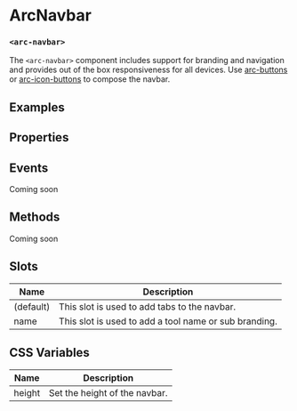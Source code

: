 
<Meta title='ArcNavbar' component='arc-navbar' />

# ArcNavbar
### `<arc-navbar>`

The `<arc-navbar>` component includes support for branding and navigation and provides out of the box responsiveness for all devices.
Use [arc-buttons](?path=/story/arcbutton--tab) or [arc-icon-buttons](?path=/story/arciconbutton--default) to compose the navbar.

## Examples
<Canvas>
  <Story name='Default' story={stories.Default} />
</Canvas>

## Properties
<ArgsTable story='Default' />

## Events
Coming soon

## Methods
Coming soon

## Slots

| Name         | Description                                               |
|--------------|-----------------------------------------------------------|
| (default)    | This slot is used to add tabs to the navbar.              |
| name         | This slot is used to add a tool name or sub branding.     |

## CSS Variables

| Name             | Description                                           |
|------------------|-------------------------------------------------------|
| height           | Set the height of the navbar.                         |

